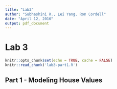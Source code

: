 ```yaml
---
title: "Lab3"
author: "Subhashini R., Lei Yang, Ron Cordell"
date: "April 12, 2016"
output: pdf_document
---
```


# Lab 3

```r
knitr::opts_chunk$set(echo = TRUE, cache = FALSE)
knitr::read_chunk('lab3-part1.R')
```

## Part 1 - Modeling House Values

```r
```
```r
```

```r
```

```r
```
